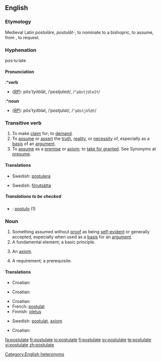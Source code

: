 {{webster}}
==English==

===Etymology===
Medieval Latin ''postulāre'', ''postulāt-'', to nominate to a bishopric, to assume, from {{L.}}, to request.

===Hyphenation===
pos·tu·late

====Pronunciation====
{{rfc-level|Pronunciation at L4+ not in L3 POS section}}
:*'''verb'''
*(''[[RP]]''): pŏs'tyo͝olāt, /ˈpɒstjʊleɪt/, /<tt>"pQstjUleIt</tt>/
:*'''noun'''
*(''[[RP]]''): pŏs'tyo͝olət, /ˈpɒstjʊlət/, /<tt>"pQstjUl@t</tt>/

===Transitive verb===
{{en-verb|postulat|ing}}

# To make [[claim]] for; to [[demand]].
# To [[assume]] or [[assert]] the [[truth]], [[reality]], or [[necessity]] of, especially as a [[basis]] of an [[argument]].
# To [[assume]] as a [[premise]] or [[axiom]]; to [[take for granted]]. See Synonyms at [[presume]].

====Translations====

{{trans-top|demand}}
{{trans-mid}}
{{trans-bottom}}

{{trans-top|assume or assert the truth, reality or necessity of}}
{{trans-mid}}
*Swedish: [[postulera]]
{{trans-bottom}}

{{trans-top|assume as a premise}}
{{trans-mid}}
*Swedish: [[förutsätta]]
{{trans-bottom}}

=====Translations to be checked=====
<!--Remove this section once all of the translations below have been moved into the tables above.-->
{{checktrans}}

*{{ttbc|Latin}}: [[postulo]] (1)

===Noun===
{{en-noun}}

# Something assumed without [[proof]] as being [[self-evident]] or generally accepted, especially when used as a [[basis]] for an [[argument]].
# A fundamental element; a basic principle.
# {{logic}} An [[axiom]].
# A requirement; a prerequisite.

====Translations====

{{trans-top|something assumed without proof as being self-evident or generally accepted}}
*Croatian: {{t|hr|postulat|m}}
{{trans-mid}}
{{trans-bottom}}

{{trans-top|fundamental element; basic principle}}
*Croatian: {{t|hr|postulat|m}}
{{trans-mid}}
{{trans-bottom}}

{{trans-top|logic: an axiom}}
*Croatian: {{t|hr|postulat|m}}
*French: [[postulat]] {{m}}
*Finnish: [[oletus]]
{{trans-mid}}
*Swedish: [[postulat]], [[axiom]]
{{trans-bottom}}

{{trans-top|requirement, prerequisite}}
*Croatian: {{t|hr|postulat|m}}
{{trans-mid}}
{{trans-bottom}}

[[Category:English heteronyms]]

[[fa:postulate]]
[[fr:postulate]]
[[io:postulate]]
[[fi:postulate]]
[[sv:postulate]]
[[te:postulate]]
[[vi:postulate]]
[[zh:postulate]]